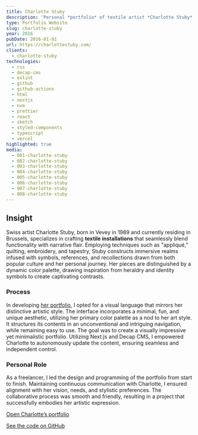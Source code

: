 ```yaml
---
title: Charlotte Stuby
description: 'Personal *portfolio* of textile artist *Charlotte Stuby*'
type: Portfolio Website
slug: charlotte-stuby
year: 2016
pubDate: 2016-01-01
url: https://charlottestuby.com/
clients:
  - charlotte-stuby
technologies:
  - css
  - decap-cms
  - eslint
  - github
  - github-actions
  - html
  - nextjs
  - nvm
  - prettier
  - react
  - sketch
  - styled-components
  - typescript
  - vercel
highlighted: true
media:
  - 001-charlotte-stuby
  - 002-charlotte-stuby
  - 003-charlotte-stuby
  - 004-charlotte-stuby
  - 005-charlotte-stuby
  - 006-charlotte-stuby
  - 007-charlotte-stuby
  - 008-charlotte-stuby
---
```


## Insight

Swiss artist Charlotte Stuby, born in Vevey in 1989 and currently residing in Brussels, specializes in crafting **textile installations** that seamlessly blend functionality with narrative flair. Employing techniques such as "appliqué," quilting, embroidery, and tapestry, Stuby constructs immersive realms infused with symbols, references, and recollections drawn from both popular culture and her personal journey. Her pieces are distinguished by a dynamic color palette, drawing inspiration from heraldry and identity symbols to create captivating contrasts.

### Process

In developing [her portfolio](https://charlottestuby.com/), I opted for a visual language that mirrors her distinctive artistic style. The interface incorporates a minimal, fun, and unique aesthetic, utilizing her primary color palette as a nod to her art style. It structures its contents in an unconventional and intriguing navigation, while remaining easy to use. The goal was to create a visually impressive yet minimalistic portfolio. Utilizing Next.js and Decap CMS, I empowered Charlotte to autonomously update the content, ensuring seamless and independent control.

### Personal Role

As a freelancer, I led the design and programming of the portfolio from start to finish. Maintaining continuous communication with Charlotte, I ensured alignment with her vision, needs, and stylistic preferences. The collaborative process was smooth and friendly, resulting in a project that successfully embodies her artistic expression.

[Open Charlotte’s portfolio](https://charlottestuby.com/)

[See the code on GitHub](https://github.com/vogelino/charlottestuby.com)
